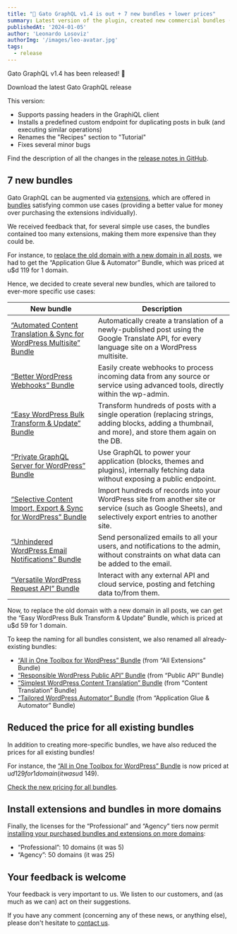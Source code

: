 ```yaml
---
title: "💪 Gato GraphQL v1.4 is out + 7 new bundles + lower prices"
summary: Latest version of the plugin, created new commercial bundles (tackling ever-more specific tasks for our sites), and reduced the price for all existing bundles
publishedAt: '2024-01-05'
author: 'Leonardo Losoviz'
authorImg: '/images/leo-avatar.jpg'
tags:
  - release
---
```


Gato GraphQL v1.4 has been released! 🎉

<Link className="not-prose btn text-slate-900 bg-gradient-to-r from-white/80 via-white to-white/80 hover:bg-white w-full transition duration-150 ease-in-out group" href="https://downloads.wordpress.org/plugin/gatographql.latest-stable.zip">Download the latest Gato GraphQL release</Link>

This version:

- Supports passing headers in the GraphiQL client
- Installs a predefined custom endpoint for duplicating posts in bulk (and executing similar operations)
- Renames the "Recipes" section to "Tutorial"
- Fixes several minor bugs

Find the description of all the changes in the [release notes in GitHub](https://github.com/GatoGraphQL/GatoGraphQL/releases/tag/1.4.0).

## 7 new bundles

Gato GraphQL can be augmented via [extensions](/extensions/), which are offered in [bundles](/bundles/) satisfying common use cases (providing a better value for money over purchasing the extensions individually).

We received feedback that, for several simple use cases, the bundles contained too many extensions, making them more expensive than they could be.

For instance, to [replace the old domain with a new domain in all posts](/library/replace-the-old-domain-with-a-new-domain-in-all-posts/), we had to get the “Application Glue & Automator” Bundle, which was priced at u$d 119 for 1 domain.

Hence, we decided to create several new bundles, which are tailored to ever-more specific use cases:

| New bundle | Description |
| --- | --- |
| [“Automated Content Translation & Sync for WordPress Multisite” Bundle](/bundles/automated-content-translation-and-sync-for-wordpress-multisite/) | Automatically create a translation of a newly-published post using the Google Translate API, for every language site on a WordPress multisite.|
| [“Better WordPress Webhooks” Bundle](/bundles/better-wordpress-webhooks/) | Easily create webhooks to process incoming data from any source or service using advanced tools, directly within the wp-admin.|
| [“Easy WordPress Bulk Transform & Update” Bundle](/bundles/easy-wordpress-bulk-transform-and-update/) | Transform hundreds of posts with a single operation (replacing strings, adding blocks, adding a thumbnail, and more), and store them again on the DB.|
| [“Private GraphQL Server for WordPress” Bundle](/bundles/private-graphql-server-for-wordpress/) | Use GraphQL to power your application (blocks, themes and plugins), internally fetching data without exposing a public endpoint.|
| [“Selective Content Import, Export & Sync for WordPress” Bundle](/bundles/selective-content-import-export-and-sync-for-wordpress/) | Import hundreds of records into your WordPress site from another site or service (such as Google Sheets), and selectively export entries to another site.|
| [“Unhindered WordPress Email Notifications” Bundle](/bundles/unhindered-wordpress-email-notifications/) | Send personalized emails to all your users, and notifications to the admin, without constraints on what data can be added to the email.|
| [“Versatile WordPress Request API” Bundle](/bundles/versatile-wordpress-request-api/) | Interact with any external API and cloud service, posting and fetching data to/from them.|

Now, to replace the old domain with a new domain in all posts, we can get the “Easy WordPress Bulk Transform & Update” Bundle, which is priced at u$d 59 for 1 domain.

To keep the naming for all bundles consistent, we also renamed all already-existing bundles:

- [“All in One Toolbox for WordPress” Bundle](/bundles/all-in-one-toolbox-for-wordpress/) (from “All Extensions” Bundle)
- [“Responsible WordPress Public API” Bundle](/bundles/responsible-wordpress-public-api/) (from “Public API” Bundle)
- [“Simplest WordPress Content Translation” Bundle](/bundles/simplest-wordpress-content-translation/) (from “Content Translation” Bundle)
- [“Tailored WordPress Automator” Bundle](/bundles/tailored-wordpress-automator/) (from “Application Glue & Automator” Bundle)

## Reduced the price for all existing bundles

In addition to creating more-specific bundles, we have also reduced the prices for all existing bundles!

For instance, the [“All in One Toolbox for WordPress” Bundle](/bundles/all-in-one-toolbox-for-wordpress/) is now priced at u$d 129 for 1 domain (it was u$d 149).

[Check the new pricing for all bundles](/pricing/).

## Install extensions and bundles in more domains

Finally, the licenses for the “Professional” and “Agency” tiers now permit [installing your purchased bundles and extensions on more domains](/pricing/):

- “Professional”: 10 domains (it was 5)
- “Agency”: 50 domains (it was 25)

## Your feedback is welcome

Your feedback is very important to us. We listen to our customers, and (as much as we can) act on their suggestions.

If you have any comment (concerning any of these news, or anything else), please don't hesitate to [contact us](/contact/).
